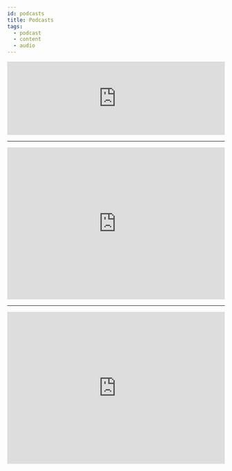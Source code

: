 ```yaml
---
id: podcasts
title: Podcasts
tags:
  - podcast
  - content
  - audio
---
```



<IFrame
  src='https://anchor.fm/charles-cormier5/embed/episodes/The-Best-Product-with-Sibelius-Seraphini-Co-Founder-of-Woovi-e1u407k/a-a98ca7d'
  width='100%'
  height='170px'
  frameborder='0'
  scrolling='no'
  allow='autoplay; clipboard-write; encrypted-media; fullscreen; picture-in-picture'
></IFrame>

---

<IFrame
  src='https://open.spotify.com/embed/episode/32gWXBaQ2x18uoLCzFSLSC?utm_source=generator&theme=0'
  width='100%'
  height='352'
  frameBorder='0'
  allowfullscreen=''
  allow='autoplay; clipboard-write; encrypted-media; fullscreen; picture-in-picture'
  loading='lazy'
></IFrame>

---

<IFrame
  src='https://open.spotify.com/embed/episode/0IbTzp68Ah1DIWRDUgv0yh?utm_source=generator&theme=0'
  width='100%'
  height='352'
  frameBorder='0'
  allowfullscreen=''
  allow='autoplay; clipboard-write; encrypted-media; fullscreen; picture-in-picture'
  loading='lazy'
/>

---
